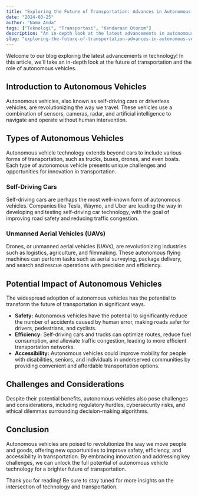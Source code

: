 ```yaml
---
title: "Exploring the Future of Transportation: Advances in Autonomous Vehicles"
date: "2024-03-25"
author: "Nama Anda"
tags: ["Teknologi", "Transportasi", "Kendaraan Otonom"]
description: "An in-depth look at the latest advancements in autonomous vehicle technology, from self-driving cars to unmanned aerial vehicles (UAVs), and their potential impact on the future of transportation."
slug: "exploring-the-future-of-transportation-advances-in-autonomous-vehicles"
---
```


Welcome to our blog exploring the latest advancements in technology! In this article, we'll take an in-depth look at the future of transportation and the role of autonomous vehicles.

## Introduction to Autonomous Vehicles

Autonomous vehicles, also known as self-driving cars or driverless vehicles, are revolutionizing the way we travel. These vehicles use a combination of sensors, cameras, radar, and artificial intelligence to navigate and operate without human intervention.

## Types of Autonomous Vehicles

Autonomous vehicle technology extends beyond cars to include various forms of transportation, such as trucks, buses, drones, and even boats. Each type of autonomous vehicle presents unique challenges and opportunities for innovation in transportation.

### Self-Driving Cars

Self-driving cars are perhaps the most well-known form of autonomous vehicles. Companies like Tesla, Waymo, and Uber are leading the way in developing and testing self-driving car technology, with the goal of improving road safety and reducing traffic congestion.

### Unmanned Aerial Vehicles (UAVs)

Drones, or unmanned aerial vehicles (UAVs), are revolutionizing industries such as logistics, agriculture, and filmmaking. These autonomous flying machines can perform tasks such as aerial surveying, package delivery, and search and rescue operations with precision and efficiency.

## Potential Impact of Autonomous Vehicles

The widespread adoption of autonomous vehicles has the potential to transform the future of transportation in significant ways.

- **Safety:** Autonomous vehicles have the potential to significantly reduce the number of accidents caused by human error, making roads safer for drivers, pedestrians, and cyclists.
- **Efficiency:** Self-driving cars and trucks can optimize routes, reduce fuel consumption, and alleviate traffic congestion, leading to more efficient transportation networks.
- **Accessibility:** Autonomous vehicles could improve mobility for people with disabilities, seniors, and individuals in underserved communities by providing convenient and affordable transportation options.

## Challenges and Considerations

Despite their potential benefits, autonomous vehicles also pose challenges and considerations, including regulatory hurdles, cybersecurity risks, and ethical dilemmas surrounding decision-making algorithms.

## Conclusion

Autonomous vehicles are poised to revolutionize the way we move people and goods, offering new opportunities to improve safety, efficiency, and accessibility in transportation. By embracing innovation and addressing key challenges, we can unlock the full potential of autonomous vehicle technology for a brighter future of transportation.

Thank you for reading! Be sure to stay tuned for more insights on the intersection of technology and transportation.
